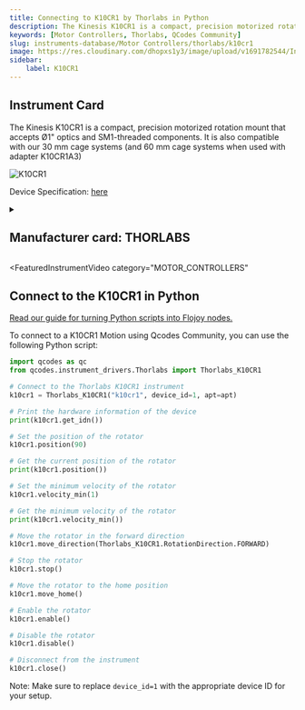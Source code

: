 ```yaml
---
title: Connecting to K10CR1 by Thorlabs in Python
description: The Kinesis K10CR1 is a compact, precision motorized rotation mount that accepts Ø1" optics and SM1-threaded components. It is also compatible with our 30 mm cage systems (and 60 mm cage systems when used with adapter K10CR1A3)
keywords: [Motor Controllers, Thorlabs, QCodes Community] 
slug: instruments-database/Motor Controllers/thorlabs/k10cr1 
image: https://res.cloudinary.com/dhopxs1y3/image/upload/v1691782544/Instruments/Motion/K10CR1/K10CR1.jpg
sidebar:
    label: K10CR1 
---
```



## Instrument Card

The Kinesis K10CR1 is a compact, precision motorized rotation mount that accepts
Ø1" optics and SM1-threaded components. It is also compatible with our 30 mm cage
systems (and 60 mm cage systems when used with adapter K10CR1A3)

![K10CR1](https://res.cloudinary.com/dhopxs1y3/image/upload/v1691782544/Instruments/Motion/K10CR1/K10CR1.jpg)

Device Specification: [here](https://www.thorlabs.com/_sd.cfm?fileName=ETN015302-D02.pdf&partNumber=K10CR1/M)

<details style={{ marginTop: "15px"}}>
<summary><h2 style={{display:'inline'}}>Manufacturer card: THORLABS</h2></summary>

![THORLABS](https://res.cloudinary.com/dhopxs1y3/image/upload/v1692126009/Instruments/Vendor%20Logos/Thorlabs.png)

Thorlabs, Inc. is an American privately held optical equipment company headquartered in Newton, New Jersey. The company was founded in 1989 by Alex Cable, who serves as its current president and CEO. As of 2018, Thorlabs has annual sales of approximately $500 million.

- Headquarters: USA
- Yearly Revenue (millions, USD): 550
- Vendor Website: [here](https://www.thorlabs.com/)

</details>


<FeaturedInstrumentVideo
  category="MOTOR_CONTROLLERS"
></FeaturedInstrumentVideo>

## Connect to the K10CR1 in Python

[Read our guide for turning Python scripts into Flojoy nodes.](https://docs.flojoy.ai/contribution/blocks/custom-flojoy-block/)



<Tabs>
<TabItem value="Flojoy" label="Flojoy" className="flojoy-instrument-tabs">

<SectionsCard category="MOTOR_CONTROLLERS" manufacturer="Thorlabs"></SectionsCard>

</TabItem>
<TabItem value="QCodes Community" label="QCodes Community">

To connect to a K10CR1 Motion using Qcodes Community, you can use the following Python script:

```python
import qcodes as qc
from qcodes.instrument_drivers.Thorlabs import Thorlabs_K10CR1

# Connect to the Thorlabs K10CR1 instrument
k10cr1 = Thorlabs_K10CR1("k10cr1", device_id=1, apt=apt)

# Print the hardware information of the device
print(k10cr1.get_idn())

# Set the position of the rotator
k10cr1.position(90)

# Get the current position of the rotator
print(k10cr1.position())

# Set the minimum velocity of the rotator
k10cr1.velocity_min(1)

# Get the minimum velocity of the rotator
print(k10cr1.velocity_min())

# Move the rotator in the forward direction
k10cr1.move_direction(Thorlabs_K10CR1.RotationDirection.FORWARD)

# Stop the rotator
k10cr1.stop()

# Move the rotator to the home position
k10cr1.move_home()

# Enable the rotator
k10cr1.enable()

# Disable the rotator
k10cr1.disable()

# Disconnect from the instrument
k10cr1.close()
```

Note: Make sure to replace `device_id=1` with the appropriate device ID for your setup.

</TabItem>
</Tabs>